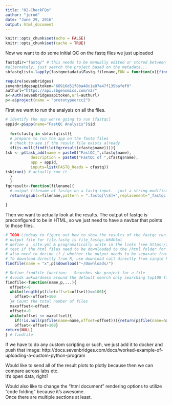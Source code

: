 ```yaml
---
title: "02-CheckFQs"
author: "jerod"
date: "June 29, 2016"
output: html_document
---
```

```r
knitr::opts_chunk$set(echo = FALSE)
knitr::opts_chunk$set(cache = TRUE)
```

Now we want to do some initial QC on the fastq files we just uploaded
```r
fastqdir="fastq/" # this needs to be manually edited or stored between files.
#alternately, just search the project based on the metadata...
sbfastqlist<-lapply(fastqmetadata$Fastq.filename,FUN = function(x){findfile(name=x,p=p)})

```


```r
require(sevenbridges)
sevenbridgesapitoken="68916d51f8ba48c1a87a47f135bafef0"
authurl="https://api.sbgenomics.com/v2/" 
a<-Auth(sevenbridgesapitoken,url=authurl)
p<-a$project(name = "prototypeercc2")
```

First we want to run the analysis on all the files.
```R
# identify the app we're going to run [fastqc]
appid<-p$app(name="FastQC Analysis")$id
  
  for(cfastq in sbfastqlist){
  # prepare to run the app on the fastq files 
  # check to see if the result file exists already
  if(is.null(findfile(fqcresult(cfastq$name)))){  
tsk <- p$task_add(name = paste0("FastQC_",cfastq$name), 
           description = paste0("FastQC of ",cfastq$name), 
           app = appid,
           inputs=list(FASTQ_Reads = cfastq))
tsk$run() # actually run it
  }
  }
fqcresult<-function(filename){
  # output filename of fastqc on a fastq input.  just a string modification
  return(gsub(x=filename,pattern = ".fastq[\\S]+",replacement="_fastqc.b64html",perl=TRUE))

}
```
Then we want to actually look at the results.  The output of fastqc is preconfigured to be
in HTML, so we just need to have a navbar that points to those files.

```R
# TODO Lindsay to figure out how to show the results of the fastqc run...
# output file for file.fastq is file_fastqc.b64html
# define a _site.yml & programatically write in the links [see https://rmarkdown.rstudio.com/rmarkdown_websites.html]
# test if the html files need to be downloaded to the /html folder for building or if they can be remote links
# also need to decide if / whether the output needs to be separate from the scripting of the runs.
# To download directly from R, use download call directly from single File object.
findfile(name = "x",p)$download("~/Downloads/")
```
```R
# Define findfile function:   Searches sbc project for a file
# Avoids awkwardness around the default search only searching top100 files
findfile<-function(name,p,...){
  offset<-0
  while(length(p$file(offset=offset))==100){
    offset<-offset+100
  }# Count the total number of files
  maxoffset<-offset
  offset<-0
  while(offset <= maxoffset){
    if(!is.null(p$file(name=name,offset=offset))){return(p$file(name=name,offset=offset))}
    offset<-offset+100}
return(NULL)
} # findfile 
```

If we have to do any custom scripting or such, we just add it to docker and push that image:
http://docs.sevenbridges.com/docs/worked-example-of-uploading-a-custom-python-program

Would like to send all of the result plots to plotly because then we can compare across labs etc.  
It's open data, right?

Would also like to change the "html document" rendering options to utilize "code folding" because it's awesome.  
Once there are multiple sections at least.